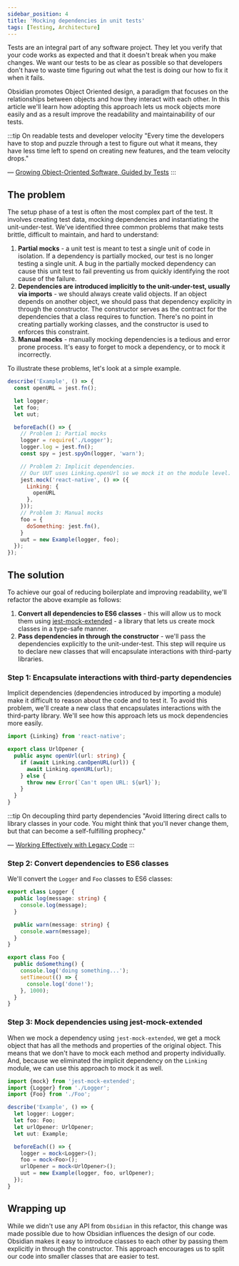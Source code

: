 ```yaml
---
sidebar_position: 4
title: 'Mocking dependencies in unit tests'
tags: [Testing, Architecture]
---
```


Tests are an integral part of any software project. They let you verify that your code works as expected and that it doesn't break when you make changes. We want our tests to be as clear as possible so that developers don't have to waste time figuring out what the test is doing our how to fix it when it fails.

Obsidian promotes Object Oriented design, a paradigm that focuses on the relationships between objects and how they interact with each other. In this article we'll learn how adopting this approach lets us mock objects more easily and as a result improve the readability and maintainability of our tests.

:::tip On readable tests and developer velocity
"Every time the developers have to stop and puzzle through a test to figure out what it means, they have less time left to spend on creating new features, and the team velocity drops."

— [Growing Object-Oriented Software, Guided by Tests](https://www.amazon.com/Growing-Object-Oriented-Software-Guided-Tests/dp/0321503627)
:::

## The problem
The setup phase of a test is often the most complex part of the test. It involves creating test data, mocking dependencies and instantiating the unit-under-test. We've identified three common problems that make tests brittle, difficult to maintain, and hard to understand:
1. **Partial mocks** - a unit test is meant to test a single unit of code in isolation. If a dependency is partially mocked, our test is no longer testing a single unit. A bug in the partially mocked dependency can cause this unit test to fail preventing us from quickly identifying the root cause of the failure.
2. **Dependencies are introduced implicitly to the unit-under-test, usually via imports** - we should always create valid objects. If an object depends on another object, we should pass that dependency explicity in through the constructor. The constructor serves as the contract for the dependencies that a class requires to function. There's no point in creating partially working classes, and the constructor is used to enforces this constraint.
3. **Manual mocks** - manually mocking dependencies is a tedious and error prone process. It's easy to forget to mock a dependency, or to mock it incorrectly.

To illustrate these problems, let's look at a simple example.

```js showLineNumbers
describe('Example', () => {
  const openURL = jest.fn();

  let logger;
  let foo;
  let uut;

  beforeEach(() => {
    // Problem 1: Partial mocks
    logger = require('./Logger');
    logger.log = jest.fn();
    const spy = jest.spyOn(logger, 'warn');

    // Problem 2: Implicit dependencies.
    // Our UUT uses Linking.openUrl so we mock it on the module level.
    jest.mock('react-native', () => ({
      Linking: {
        openURL  
      },
    }));
    // Problem 3: Manual mocks
    foo = {
      doSomething: jest.fn(),
    }
    uut = new Example(logger, foo);
  });
});
```

## The solution
To achieve our goal of reducing boilerplate and improving readability, we'll refactor the above example as follows:
1. **Convert all dependencies to ES6 classes** - this will allow us to mock them using [jest-mock-extended](https://github.com/marchaos/jest-mock-extended) - a library that lets us create mock classes in a type-safe manner.
2. **Pass dependencies in through the constructor** - we'll pass the dependencies explicitly to the unit-under-test. This step will require us to declare new classes that will encapsulate interactions with third-party libraries.

<!-- In Object Oriented design, logic is encapsulated in classes that are introduced (injected) to one another in through the constructor.  -->
<!-- This approach lets us use modern mocking techniques that require less boilerplate and are easier to reason about. -->
<!-- To achieve our goal, we'll do two things:
First, 
First, refactor our code to use dependency injection. 


To achieve our goal, we'll use an open-source library called [jest-mock-extended](https://github.com/marchaos/jest-mock-extended) which provides a `mock` function that creates a mock object with all the methods and properties of the original object. This means that we don't have to mock each method and property individually. -->

### Step 1: Encapsulate interactions with third-party dependencies
Implicit dependencies (dependencies introduced by importing a module) make it difficult to reason about the code and to test it. To avoid this problem, we'll create a new class that encapsulates interactions with the third-party library. We'll see how this approach lets us mock dependencies more easily.

```ts title="Encapsulating the Linking module in a new class responsible for opening URLs"
import {Linking} from 'react-native';

export class UrlOpener {
  public async openUrl(url: string) {
    if (await Linking.canOpenURL(url)) {
      await Linking.openURL(url);
    } else {
      throw new Error(`Can't open URL: ${url}`);
    }
  }
}
```

:::tip On decoupling third party dependencies
"Avoid littering direct calls to library classes in your code. You might think that you'll never change them, but that can become a self-fulfilling prophecy."

— [Working Effectively with Legacy Code](https://www.amazon.com/Working-Effectively-Legacy-Michael-Feathers/dp/0131177052)
:::

### Step 2: Convert dependencies to ES6 classes
We'll convert the `Logger` and `Foo` classes to ES6 classes:

```ts title="Logger.ts"
export class Logger {
  public log(message: string) {
    console.log(message);
  }

  public warn(message: string) {
    console.warn(message);
  }
}
```

```ts title="Foo.ts"
export class Foo {
  public doSomething() {
    console.log('doing something...');
    setTimeout(() => {
      console.log('done!');
    }, 1000);
  }
}
```

### Step 3: Mock dependencies using jest-mock-extended
When we mock a dependency using `jest-mock-extended`, we get a mock object that has all the methods and properties of the original object. This means that we don't have to mock each method and property individually. And, because we eliminated the implicit dependency on the `Linking` module, we can use this approach to mock it as well.

```ts showLineNumbers
import {mock} from 'jest-mock-extended';
import {Logger} from './Logger';
import {Foo} from './Foo';

describe('Example', () => {
  let logger: Logger;
  let foo: Foo;
  let urlOpener: UrlOpener;
  let uut: Example;

  beforeEach(() => {
    logger = mock<Logger>();
    foo = mock<Foo>();
    urlOpener = mock<UrlOpener>();
    uut = new Example(logger, foo, urlOpener);
  });
}
```

## Wrapping up
While we didn't use any API from `Obsidian` in this refactor, this change was made possible due to how Obsidian influences the design of our code. Obsidian makes it easy to introduce classes to each other by passing them explicitly in through the constructor. This approach encourages us to split our code into smaller classes that are easier to test.